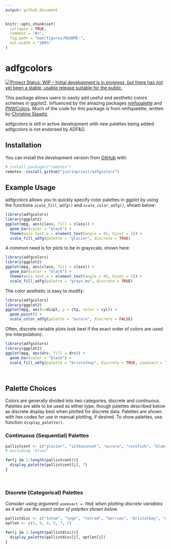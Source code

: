 ```yaml
---
output: github_document
---
```


<!-- README.md is generated from README.Rmd. Please edit that file -->

```r
knitr::opts_chunk$set(
  collapse = TRUE,
  comment = "#>",
  fig.path = "man/figures/README-",
  out.width = "100%"
)
```

# adfgcolors

<!-- badges: start -->
[![Project Status: WIP – Initial development is in progress, but there has not yet been a stable, usable release suitable for the public.](https://www.repostatus.org/badges/latest/wip.svg)](https://www.repostatus.org/#wip)

<!-- badges: end -->

This package allows users to easily add useful and aesthetic colors schemes in ggplot2. Influenced by the amazing packages [nmfspalette](https://github.com/nmfs-general-modeling-tools/nmfspalette) and [PNWColors](https://github.com/jakelawlor/PNWColors). Much of the code for this package is from nmfspalette, written by [Christine Stawitz](https://github.com/ChristineStawitz-NOAA).

adfgcolors is still in active development with new palettes being added. adfgcolors is not endorsed by ADF&G.  


## Installation

You can install the development version from [GitHub](https://github.com/) with:

``` r
# install.packages("remotes")
remotes::install_github("justinpriest/adfgcolors")
```
## Example Usage

adfgcolors allows you to quickly specify color palettes in ggplot by using the functions `scale_fill_adfg()` and `scale_color_adfg()`, shown below:  
```r
library(adfgcolors)
library(ggplot2)
ggplot(mpg, aes(class, fill = class)) +
  geom_bar(color = "black") +
  theme(axis.text.x = element_text(angle = 45, hjust = 1)) +
  scale_fill_adfg(palette = "glacier", discrete = TRUE) 

```

A common need is for plots to be in grayscale, shown here:
```r
library(adfgcolors)
library(ggplot2)
ggplot(mpg, aes(class, fill = class)) +
  geom_bar(color = "black") +
  theme(axis.text.x = element_text(angle = 45, hjust = 1)) +
  scale_fill_adfg(palette = "grays_bw", discrete = TRUE) 
```

The color aesthetic is easy to modify:
```r
library(adfgcolors)
library(ggplot2)
ggplot(mpg, aes(x=displ, y = cty, color = cyl)) +
  geom_point() + 
  scale_color_adfg(palette = "aurora", discrete = FALSE) 

```

Often, discrete variable plots look best if the exact order of colors are used (no interpolation):
```r
library(adfgcolors)
library(ggplot2)
ggplot(mpg, aes(drv, fill = drv)) +
  geom_bar(color = "black") + 
  scale_fill_adfg(palette = "bristolbay", discrete = TRUE, useexact = TRUE) 
```


<br>  

## Palette Choices
Colors are generally divided into two categories, discrete and continuous. Palettes are able to be used as either type, though palettes described below as discrete display best when plotted for discrete data. Palettes are shown with hex codes for use in manual plotting, if desired. To show palettes, use function `display_palette()`.

### Continuous (Sequential) Palettes
```r
pallistcont <- c("glacier", "sitkasunset", "aurora", "rockfish", "blues2", "grays", "grays_bw")
# excluding "blues"

for(j in 1:length(pallistcont)){
  display_palette(pallistcont[j], 7)
}

```

<br>  
 
### Discrete (Categorical) Palettes 
_Consider using argument_ `useexact = TRUE` _when plotting discrete variables as it will use the exact order of palettes shown below._
```r
pallistdisc <- c("totem", "logo", "tetrad", "berries", "bristolbay", "discrete7")
optlen <- c(5, 6, 4, 5, 7, 7)

for(j in 1:length(pallistdisc)){
  display_palette(pallistdisc[j], optlen[j])
}

```


